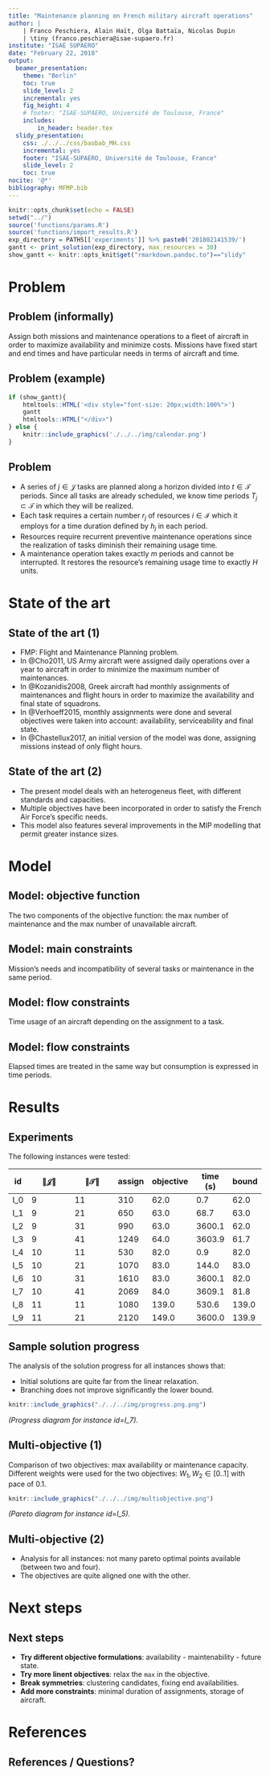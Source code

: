 ```yaml
---
title: "Maintenance planning on French military aircraft operations"
author: |
    | Franco Peschiera, Alain Haït, Olga Battaïa, Nicolas Dupin
    | \tiny (franco.peschiera@isae-supaero.fr)
institute: "ISAE SUPAERO"
date: "February 22, 2018"
output: 
  beamer_presentation:
    theme: "Berlin"
    toc: true
    slide_level: 2
    incremental: yes
    fig_height: 4
    # footer: "ISAE-SUPAERO, Université de Toulouse, France"
    includes:
        in_header: header.tex
  slidy_presentation:
    css: ./../../css/baobab_MH.css
    incremental: yes
    footer: "ISAE-SUPAERO, Université de Toulouse, France"
    slide_level: 2
    toc: true
nocite: '@*'
bibliography: MFMP.bib
---
```


```r
knitr::opts_chunk$set(echo = FALSE)
setwd("../")
source('functions/params.R')
source('functions/import_results.R')
exp_directory = PATHS[['experiments']] %>% paste0('201802141539/')
gantt <- print_solution(exp_directory, max_resources = 30)
show_gantt <- knitr::opts_knit$get("rmarkdown.pandoc.to")=="slidy"
```

<!-- # Introduction -->

<!-- ## Introduction -->

<!-- Flight and Maintenance Planning (FMP) problems are raised in civilian or military operational applications.  -->

<!-- They schedule maintenances of aircraft taking into account the implications of maintenance immobilizations for the demand in flight hours, for a conjoint optimization among maintenance dates and flight hours. -->

# Problem

## Problem (informally)

Assign both missions and maintenance operations to a fleet of aircraft in order to maximize availability and minimize costs. Missions have fixed start and end times and have particular needs in terms of aircraft and time.

## Problem (example)


```r

if (show_gantt){
    htmltools::HTML('<div style="font-size: 20px;width:100%">')
    gantt
    htmltools::HTML("</div>")
} else {
    knitr::include_graphics('./../../img/calendar.png')
}

```


## Problem

* A series of $j \in \mathcal{J}$ tasks are planned along a horizon divided into $t \in \mathcal{T}$ periods. Since all tasks are already scheduled, we know time periods $T_j \subset \mathcal{T}$ in which they will be realized. 
* Each task requires a certain number $r_{j}$ of resources $i \in \mathcal{I}$ which it employs for a time duration defined by $h_j$ in each period.
* Resources require recurrent preventive maintenance operations since the realization of tasks diminish their remaining usage time.
* A maintenance operation takes exactly $m$ periods and cannot be interrupted. It restores the resource's remaining usage time to exactly $H$ units.

<!-- ## Relevance and origin -->

<!-- This thesis was started out of the need of the french Air Force to maximize the availability of their Mirage 2000 fleet while controlling cost and maintenance capacity. -->

<!-- In fact, a similar subject has been presented as a challenge in a open competition: Défit Opti-plan. -->

# State of the art

## State of the art (1)

* FMP: Flight and Maintenance Planning problem.
* In @Cho2011, US Army aircraft were assigned daily operations over a year to aircraft in order to minimize the maximum number of maintenances.
* In @Kozanidis2008, Greek aircraft had monthly assignments of maintenances and flight hours in order to maximize the availability and final state of squadrons.
* In @Verhoeff2015, monthly assignments were done and several objectives were taken into account: availability, serviceability and final state.
* In @Chastellux2017, an initial version of the model was done, assigning missions instead of only flight hours.

## State of the art (2)

* The present model deals with an heterogeneus fleet, with different standards and capacities.
* Multiple objectives have been incorporated in order to satisfy the French Air Force's specific needs.
* This model also features several improvements in the MIP modelling that permit greater instance sizes.

# Model

<!-- ## Model: sets -->

<!-- |Set|Description| -->
<!-- |-----|--------------------------------------------------------------------| -->
<!-- |    $\mathcal{I}$       |  resources. | -->
<!-- |    $\mathcal{T}$       |  time periods inside planning horizon. | -->
<!-- |    $\mathcal{J}$       |  tasks. | -->
<!-- |    $\mathcal{T}_j$     |  time periods $t \in \mathcal{T}$ in which task $j$ is active. | -->
<!-- |    $\mathcal{J}_t$    |  tasks $j \in \mathcal{J}$ to be realized in period $t$. | -->
<!-- |    $\mathcal{I}_j$     |  resources $i \in \mathcal{I}$ that can be assigned to task $j$. | -->
<!-- |    $\mathcal{O}_i$     |  tasks $j \in \mathcal{J}$ for which resource $i$ can be used. | -->
<!-- |    $\mathcal{T}^{s}_t$ |  time periods $t' \in \mathcal{T}$ such that $t' \in \{ \max{\{1, t - M+1\}},  ..., {t}$\}. | -->

<!-- ## Model: main parameters -->

<!-- |Parameters|Description| -->
<!-- |--------------|-------------------------------------------------| -->
<!-- | $H_j$ |  amount of **resource time required** by task $j$. | -->
<!-- | $R_j$ |  number of **resources required** by task $j$. | -->
<!-- | $M$   |  **maintenance duration** in number of periods. | -->
<!-- | $E$   |  remaining **elapsed time** after a maintenance. | -->
<!-- | $H$   |  remaining **usage time** after a maintenance. | -->


<!-- ## Model: more parameters -->

<!-- |Parameters|Description| -->
<!-- |--------------|----------------------------------------------------------------------| -->
<!-- | $N_t$              | number of resources in already-planned maintenances in period $t$ at the beginning | of the planning ho |izon.| -->
<!-- | $D_t$              | number of resources to be assigned in total in period $t$. | -->
<!-- | $Rut^{Init}_{i}$   | remaining usage time for resource $i$ at the start of the planning horizon. | -->
<!-- | $Ret^{Init}_{i}$   | remaining elapsed time for resource $i$ at the start of the planning horizon. | -->
<!-- | $Ret^{Init}_{sum}$ | sum of remaining elapsed times at the start of the planning horizon. | -->
<!-- | $Rut^{Init}_{sum}$ | sum of remaining elapsed time at the start of the planning horizon. | -->

<!-- ## Model: variables -->

<!-- | Variable   |  Description | -->
<!-- |-----------|------------------------------------------------------- | -->
<!-- | $a_{jti}$   |  =1 if **task** $j \in J$ in period $t \in \mathcal{T}_j$ **is realized with resource** $i \in \mathcal{I}_j$, 0 otherwise. | -->
<!-- | $m_{it}$    |  =1 if resource $i \in I$ **starts a maintenance** operation in period $t \in \mathcal{T}$, 0 otherwise. | -->
<!-- | $rut_{it}$  |  **remaining usage time** (continuous) for resource $i \in I$ at the end of period $t \in \mathcal{T}$. | -->
<!-- | $ret_{it}$  |  **remaining elapsed time** (integer) for resource $i \in I$ at the end of period $t \in \mathcal{T}$. | -->
<!-- | $u_{max}$   |  maximal number (integer) of **unavailable resources** in any period. | -->
<!-- | $m_{max}$   |  maximal number (integer) of **resources in maintenance** in any period. | -->

<!-- ## Model: main constraints -->

<!-- Requirements per task: -->
<!-- ```{r out.width="250px", echo=FALSE} -->
<!-- knitr::include_graphics("./../../img/tasks_gantt.png") -->
<!-- ``` -->
<!-- \pause -->

<!-- Max maintenances: -->
<!-- ```{r out.width="150px", echo=FALSE} -->
<!-- knitr::include_graphics("./../../img/num-maintenances.png") -->
<!-- ``` -->


<!-- ## Model: main constraints -->

## Model: objective function

<div class="incremental">

\begin{align}
    & \text{Min}\; W_1 m_{max} + W_2 u_{max}
\end{align}

\pause

The two components of the objective function: the max number of maintenance and the max number of unavailable aircraft.
\begin{align}
    &\sum_{t' \in \mathcal{T}^{s}_t} \sum_{i \in \mathcal{I}} m_{it'} + N_t \leq m_{max}
    &t \in \mathcal{T} \\
    &\sum_{t' \in \mathcal{T}^{s}_t} \sum_{i \in \mathcal{I}} m_{it'} + N_t + D_t\leq u_{max}
    &t \in \mathcal{T}
\end{align}

</div>

## Model: main constraints

Mission's needs and incompatibility of several tasks or maintenance in the same period.
\begin{align}
&\sum_{i \in \mathcal{I}_j} a_{jti} = R_j
&j \in \mathcal{J}, t \in \mathcal{T}_j\\
&\sum_{t' \in \mathcal{T}^{s}_t} m_{it'} + \sum_{j \in \mathcal{J}_t \cap \mathcal{O}_i} a_{jti} \leq 1
& t \in \mathcal{T}, i \in \mathcal{I}
\end{align}

<!-- ## Model: flow constraints -->

<!-- Visualization of accumulated time constraints for one resource. -->

<!-- ```{r out.width="250px", echo=FALSE} -->
<!-- # img <- readPNG("./../../img/balance2.png") -->
<!-- #  grid.raster(img) -->
<!-- knitr::include_graphics("./../../img/balance2.png") -->
<!-- ``` -->

## Model: flow constraints

Time usage of an aircraft depending on the assignment to a task.
<!-- <div class="incremental" style="margin-left: 4em; position: relative">  -->
<!--   <div style="position: absolute; left: 0; top: 0;background-color:white;width:100%"> -->
\begin{align}
& rut_{it} \leq rut_{it-1} + H m_{it} - \sum_{j \in \mathcal{J}_t \cap \mathcal{O}_i} a_{jti} H_j & t =1, ..., \mathcal{T}, i \in \mathcal{I}\\
& rut_{i0} = Rut^{Init}_i
        & i \in \mathcal{I}\\
& rut_{it} \geq H m_{it}
        & t \in \mathcal{T}, i \in \mathcal{I}\\
& rut_{it} \in [0,H]
        & t \in \mathcal{T}, i \in \mathcal{I} \\
& \sum_{i \in \mathcal{I}} rut_{it} \geq Rut^{Init}_{sum}
        & t = |\mathcal{T}|
\end{align}

  <!-- </div>  -->
  <!-- <div style="position: absolute; left: 0; top: 0;background-color:white;width:100%"> -->
  
## Model: flow constraints

Elapsed times are treated in the same way but consumption is expressed in time periods.
\begin{align}
& ret_{it} \leq ret_{it-1} + E m_{it} - 1 & t =1, ..., \mathcal{T}, i \in \mathcal{I}\\
& ret_{i0} = Ret^{Init}_i
        & i \in \mathcal{I}\\
& ret_{it} \geq E m_{it}
        & t \in \mathcal{T}, i \in \mathcal{I}\\
& ret_{it} \in [0,E]
        & t \in \mathcal{T}, i \in \mathcal{I} \\
& \sum_{i \in \mathcal{I}} ret_{it} \geq Ret^{Init}_{sum}
        & t = |\mathcal{T}|
\end{align}


# Results

## Experiments

The following instances were tested:

| id | $\|\mathcal{J}\|$ |$\|\mathcal{T}\|$ |  assign |  objective  |  time (s) |   bound |
|-----|------------------|------------------|---------| ------------| -----------| --------|
| I_0 |                9 |               11 |     310 |        62.0 |        0.7 |    62.0 |
| I_1 |                9 |               21 |     650 |        63.0 |       68.7 |    63.0 |
| I_2 |                9 |               31 |     990 |        63.0 |     3600.1 |    62.0 |
| I_3 |                9 |               41 |    1249 |        64.0 |     3603.9 |    61.7 |
| I_4 |               10 |               11 |     530 |        82.0 |        0.9 |    82.0 |
| I_5 |               10 |               21 |    1070 |        83.0 |      144.0 |    83.0 |
| I_6 |               10 |               31 |    1610 |        83.0 |     3600.1 |    82.0 |
| I_7 |               10 |               41 |    2069 |        84.0 |     3609.1 |    81.8 |
| I_8 |               11 |               11 |    1080 |       139.0 |      530.6 |   139.0 |
| I_9 |               11 |               21 |    2120 |       149.0 |     3600.0 |   139.9 |

## Sample solution progress

The analysis of the solution progress for all instances shows that:

* Initial solutions are quite far from the linear relaxation.
* Branching does not improve significantly the lower bound.

\pause
```r
knitr::include_graphics("./../../img/progress.png.png")
```

*(Progress diagram for instance id=I_7).*

## Multi-objective (1)

Comparison of two objectives: max availability or maintenance capacity.
Different weights were used for the two objectives: $W_1, W_2 \in [0..1]$ with pace of 0.1.
\pause
```r
knitr::include_graphics("./../../img/multiobjective.png")
```

*(Pareto diagram for instance id=I_5).*

## Multi-objective (2)

* Analysis for all instances: not many pareto optimal points available (between two and four).
* The objectives are quite aligned one with the other.

# Next steps
## Next steps

* **Try different objective formulations**: availability - maintenability - future state.
* **Try more linent objectives**: relax the `max` in the objective.
* **Break symmetries**: clustering candidates, fixing end availabilities.
* **Add more constraints**: minimal duration of assignments, storage of aircraft.

# References
## References / Questions?

<!-- \bibliographystyle{dcu} -->
<!-- \bibliography{./../biblio/MFMP} -->
